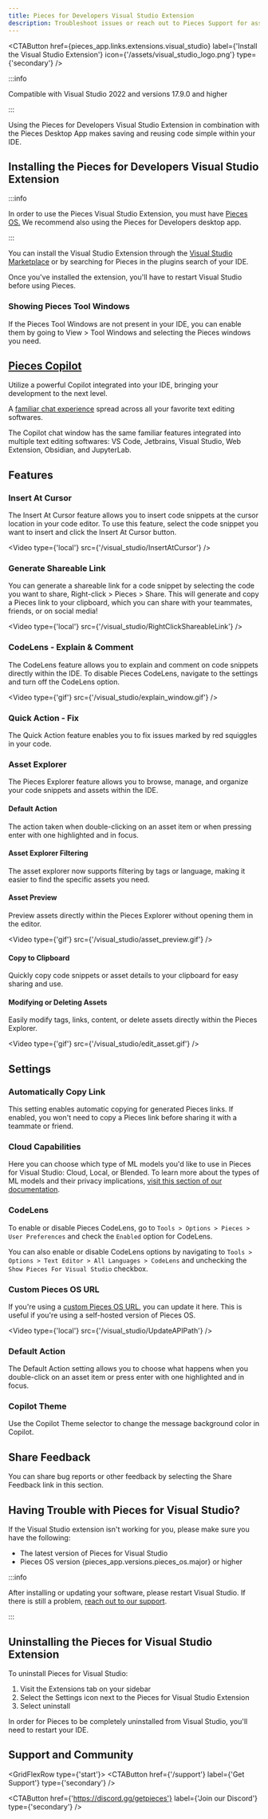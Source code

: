 ```yaml
---
title: Pieces for Developers Visual Studio Extension
description: Troubleshoot issues or reach out to Pieces Support for assistance with the Pieces for Developers Visual Studio Extension.
---
```



<CTAButton
  href={pieces_app.links.extensions.visual_studio}
  label={'Install the Visual Studio Extension'}
  icon={'/assets/visual_studio_logo.png'}
  type={'secondary'}
/>

<MiniSpacer />

:::info

Compatible with Visual Studio 2022 and versions 17.9.0 and higher

:::

<MiniSpacer />

Using the Pieces for Developers Visual Studio Extension in combination with the Pieces Desktop App makes saving and reusing code simple within your IDE.

## Installing the Pieces for Developers Visual Studio Extension

:::info

In order to use the Pieces Visual Studio Extension, you must have <a target="blank" href="/installation-getting-started/what-am-i-installing">Pieces OS.</a> We recommend also using the Pieces for Developers desktop app.

:::

You can install the Visual Studio Extension through the <a target="blank" href={pieces_app.links.extensions.visual_studio}>Visual Studio Marketplace</a> or by searching for Pieces in the plugins search of your IDE.

Once you've installed the extension, you'll have to restart Visual Studio before using Pieces.

### Showing Pieces Tool Windows
If the Pieces Tool Windows are not present in your IDE, you can enable them by going to View > Tool Windows and selecting the Pieces windows you need.

## [Pieces Copilot](/features/pieces-copilot#plugin-integrations)
Utilize a powerful Copilot integrated into your IDE, bringing your development to the next level.

A [familiar chat experience](/features/pieces-copilot#plugin-integrations) spread across all your favorite text editing softwares.

The Copilot chat window has the same familiar features integrated into multiple text editing softwares: VS Code, Jetbrains, Visual Studio, Web Extension, Obsidian, and JupyterLab.

## Features

### Insert At Cursor
The Insert At Cursor feature allows you to insert code snippets at the cursor location in your code editor. To use this feature, select the code snippet you want to insert and click the Insert At Cursor button.

<Video
  type={'local'}
  src={'/visual_studio/InsertAtCursor'}
/>

### Generate Shareable Link
You can generate a shareable link for a code snippet by selecting the code you want to share, Right-click > Pieces > Share. This will generate and copy a Pieces link to your clipboard, which you can share with your teammates, friends, or on social media!

<Video
  type={'local'}
  src={'/visual_studio/RightClickShareableLink'}
/>

### CodeLens - Explain & Comment
The CodeLens feature allows you to explain and comment on code snippets directly within the IDE. To disable Pieces CodeLens, navigate to the settings and turn off the CodeLens option.

<Video
  type={'gif'}
  src={'/visual_studio/explain_window.gif'}
/>

### Quick Action - Fix
The Quick Action feature enables you to fix issues marked by red squiggles in your code.

### Asset Explorer
The Pieces Explorer feature allows you to browse, manage, and organize your code snippets and assets within the IDE.

#### Default Action
The action taken when double-clicking on an asset item or when pressing enter with one highlighted and in focus.

#### Asset Explorer Filtering
The asset explorer now supports filtering by tags or language, making it easier to find the specific assets you need.

#### Asset Preview
Preview assets directly within the Pieces Explorer without opening them in the editor.

<Video
  type={'gif'}
  src={'/visual_studio/asset_preview.gif'}
/>

#### Copy to Clipboard
Quickly copy code snippets or asset details to your clipboard for easy sharing and use.

#### Modifying or Deleting Assets
Easily modify tags, links, content, or delete assets directly within the Pieces Explorer.

<Video
  type={'gif'}
  src={'/visual_studio/edit_asset.gif'}
/>

## Settings

### Automatically Copy Link
This setting enables automatic copying for generated Pieces links. If enabled, you won't need to copy a Pieces link before sharing it with a teammate or friend.

### Cloud Capabilities
Here you can choose which type of ML models you'd like to use in Pieces for Visual Studio: Cloud, Local, or Blended. To learn more about the types of ML models and their privacy implications, [visit this section of our documentation](/privacy-and-security#our-machine-learning-models).

### CodeLens
To enable or disable Pieces CodeLens, go to `Tools > Options > Pieces > User Preferences` and check the `Enabled` option for CodeLens.

You can also enable or disable CodeLens options by navigating to `Tools > Options > Text Editor > All Languages > CodeLens` and unchecking the `Show Pieces For Visual Studio` checkbox.

### Custom Pieces OS URL
If you're using a [custom Pieces OS URL](/product-highlights-and-benefits/connecting-to-a-remote-pieces-os-instance), you can update it here. This is useful if you're using a self-hosted version of Pieces OS.

<Video
  type={'local'}
  src={'/visual_studio/UpdateAPIPath'}
/>

### Default Action
The Default Action setting allows you to choose what happens when you double-click on an asset item or press enter with one highlighted and in focus.

### Copilot Theme
Use the Copilot Theme selector to change the message background color in Copilot.

## Share Feedback
You can share bug reports or other feedback by selecting the Share Feedback link in this section.

## Having Trouble with Pieces for Visual Studio?
If the Visual Studio extension isn't working for you, please make sure you have the following:

- The latest version of Pieces for Visual Studio
- Pieces OS version {pieces_app.versions.pieces_os.major} or higher

:::info

After installing or updating your software, please restart Visual Studio. If there is still a problem, [reach out to our support](https://getpieces.typeform.com/to/mCjBSIjF#docs-vscode).

:::

## Uninstalling the Pieces for Visual Studio Extension

To uninstall Pieces for Visual Studio:

1. Visit the Extensions tab on your sidebar
2. Select the Settings icon next to the Pieces for Visual Studio Extension
3. Select uninstall

In order for Pieces to be completely uninstalled from Visual Studio, you'll need to restart your IDE.

## Support and Community

<GridFlexRow type={'start'}>
  <CTAButton
    href={'/support'}
    label={'Get Support'}
    type={'secondary'}
  />

  <CTAButton
    href={'https://discord.gg/getpieces'}
    label={'Join our Discord'}
    type={'secondary'}
  />
</GridFlexRow>
